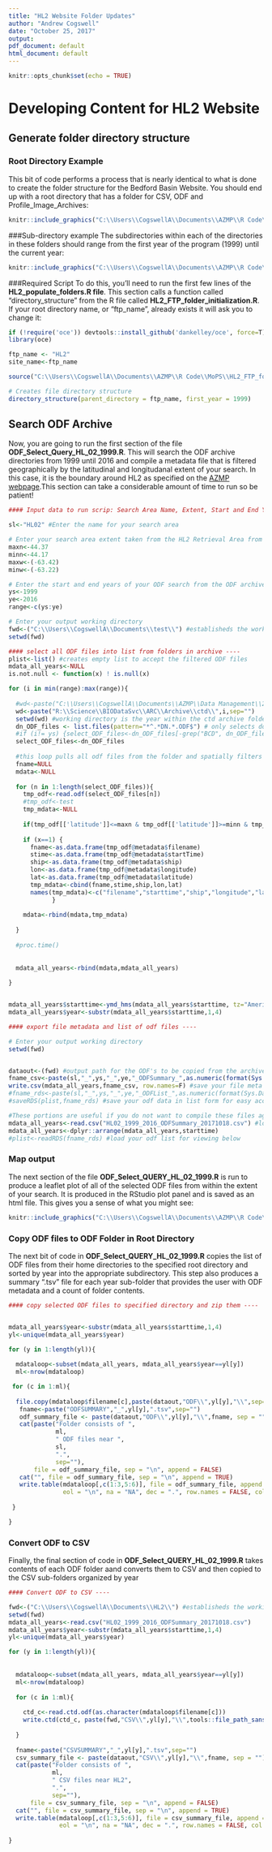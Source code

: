 ```yaml
---
title: "HL2 Website Folder Updates"
author: "Andrew Cogswell"
date: "October 25, 2017"
output:
pdf_document: default
html_document: default
---
```


```r
knitr::opts_chunk$set(echo = TRUE)
```

# Developing Content for HL2 Website

## Generate folder directory structure

### Root Directory Example
This bit of code performs a process that is nearly identical to what is done to create the folder structure for the Bedford Basin Website. You should end up with a root directory that has a folder for CSV, ODF and Profile_Image_Archives:

```r
knitr::include_graphics("C:\\Users\\CogswellA\\Documents\\AZMP\\R Code\\HL2_Markdown Graphics\\RootDirectoryStructure.JPG")
```

###Sub-directory example
The subdirectories within each of the directories in these folders should range from the first year of the program (1999) until the current year:

```r
knitr::include_graphics("C:\\Users\\CogswellA\\Documents\\AZMP\\R Code\\HL2_Markdown Graphics\\SubDirectoryStructure.JPG")
```

###Required Script
To do this, you'll need to run the first few lines of the **HL2_populate_folders.R file**.  This section calls a function called "directory_structure" from the R file called **HL2_FTP_folder_initialization.R**.  If your root directory name, or "ftp_name", already exists it will ask you to change it:

```r
if (!require('oce')) devtools::install_github('dankelley/oce', force=T)
library(oce)

ftp_name <- "HL2"
site_name<-ftp_name

source("C:\\Users\\CogswellA\\Documents\\AZMP\\R Code\\MoPS\\HL2_FTP_folder_initialization.R")

# Creates file directory structure
directory_structure(parent_directory = ftp_name, first_year = 1999)
```


## Search ODF Archive

Now, you are going to run the first section of the file **ODF_Select_Query_HL_02_1999.R**.  This will search the ODF archive directories from 1999 until 2016 and compile a metadata file that is filtered geographically by the latitudinal and longitudanal extent of your search.  In this case, it is the boundary around HL2 as specified on the [AZMP webpage](http://www.meds-sdmm.dfo-mpo.gc.ca/isdm-gdsi/azmp-pmza/hydro/index-eng.html).This section can take a considerable amount of time to run so be patient!

```r
#### Input data to run scrip: Search Area Name, Extent, Start and End Years, Data Output Directories----

sl<-"HL02" #Enter the name for your search area

# Enter your search area extent taken from the HL2 Retrieval Area from the AZMP website
maxn<-44.37
minn<-44.17
maxw<-(-63.42)
minw<-(-63.22)

# Enter the start and end years of your ODF search from the ODF archive (current year is likely excluded from the database)
ys<-1999
ye<-2016
range<-c(ys:ye)

# Enter your output working directory
fwd<-("C:\\Users\\CogswellA\\Documents\\test\\") #establisheds the working directory for the meta-data summary export
setwd(fwd)

#### select all ODF files into list from folders in archive ----
plist<-list() #creates empty list to accept the filtered ODF files
mdata_all_years<-NULL
is.not.null <- function(x) ! is.null(x)

for (i in min(range):max(range)){
  
  #wd<-paste("C:\\Users\\CogswellA\\Documents\\AZMP\\Data Management\\2017\\ODFArchive_1999_2016\\",i,sep="")
  wd<-paste("R:\\Science\\BIODataSvc\\ARC\\Archive\\ctd\\",i,sep="")
  setwd(wd) #working directory is the year within the ctd archive folder within the loop
  dn_ODF_files <- list.files(pattern="*^.*DN.*.ODF$") # only selects down casts using the DN in the file name
  #if (i!= ys) {select_ODF_files<-dn_ODF_files[-grep("BCD", dn_ODF_files, fixed=T)]} else {select_ODF_files<-dn_ODF_files} 
  select_ODF_files<-dn_ODF_files
  
  #this loop pulls all odf files from the folder and spatially filters and selects them into ylist
  fname=NULL
  mdata<-NULL
  
  for (n in 1:length(select_ODF_files)){
    tmp_odf<-read.odf(select_ODF_files[n])
    #tmp_odf<-test
    tmp_mdata<-NULL
    
    if(tmp_odf[['latitude']]<=maxn & tmp_odf[['latitude']]>=minn & tmp_odf[['longitude']]>=maxw & tmp_odf[['longitude']]<=minw & is.not.null(tmp_odf[['conductivity']])) x<-1 else x<-0
    
    if (x==1) {
      fname<-as.data.frame(tmp_odf@metadata$filename)
      stime<-as.data.frame(tmp_odf@metadata$startTime)
      ship<-as.data.frame(tmp_odf@metadata$ship)
      lon<-as.data.frame(tmp_odf@metadata$longitude)
      lat<-as.data.frame(tmp_odf@metadata$latitude)
      tmp_mdata<-cbind(fname,stime,ship,lon,lat)
      names(tmp_mdata)<-c("filename","starttime","ship","longitude","latitude")
            }
    
    mdata<-rbind(mdata,tmp_mdata)
    
  }
  
  #proc.time()
 
  
  mdata_all_years<-rbind(mdata,mdata_all_years)
   
}


mdata_all_years$starttime<-ymd_hms(mdata_all_years$starttime, tz="America/Halifax")
mdata_all_years$year<-substr(mdata_all_years$starttime,1,4)

#### export file metadata and list of odf files ----

# Enter your output working directory
setwd(fwd)


dataout<-(fwd) #output path for the ODF's to be copied from the archive.
fname_csv<-paste(sl,"_",ys,"_",ye,"_ODFSummary_",as.numeric(format(Sys.Date(), "%Y%m%d")),".csv",sep="") #file name for your csv output
write.csv(mdata_all_years,fname_csv, row.names=F) #save your file meta data in .csv format in your wd
#fname_rds<-paste(sl,"_",ys,"_",ye,"_ODFList_",as.numeric(format(Sys.Date(), "%Y%m%d")),".rds",sep="") #file name for your odf list output
#saveRDS(plist,fname_rds) #save your odf data in list form for easy access in R without compiling

#These portions are useful if you do not want to compile these files again
mdata_all_years<-read.csv("HL02_1999_2016_ODFSummary_20171018.csv") #load your metadata
mdata_all_years<-dplyr::arrange(mdata_all_years,starttime)
#plist<-readRDS(fname_rds) #load your odf list for viewing below
```

### Map output
The next section of the file **ODF_Select_QUERY_HL_02_1999.R** is run to produce a leaflet plot of all of the selected ODF files from within the extent of your search.  It is produced in the RStudio plot panel and is saved as an html file.  This gives you a sense of what you might see:


```r
knitr::include_graphics("C:\\Users\\CogswellA\\Documents\\AZMP\\R Code\\HL2_Markdown Graphics\\HL2_ODF_SearchResults.JPG")
```

### Copy ODF files to ODF Folder in Root Directory
The next bit of code in **ODF_Select_QUERY_HL_02_1999.R** copies the list of ODF files from their home directories to the specified root directory and sorted by year into the appropriate subdirectory.  This step also produces a summary ".tsv" file for each year sub-folder that provides the user with ODF metadata and a count of folder contents.

```r
#### copy selected ODF files to specified directory and zip them ----


mdata_all_years$year<-substr(mdata_all_years$starttime,1,4)
yl<-unique(mdata_all_years$year)

for (y in 1:length(yl)){
  
  mdataloop<-subset(mdata_all_years, mdata_all_years$year==yl[y])
  ml<-nrow(mdataloop)

 for (c in 1:ml){
  
  file.copy(mdataloop$filename[c],paste(dataout,"ODF\\",yl[y],"\\",sep=""),overwrite = T, recursive=F)
   fname<-paste("ODFSUMMARY","_",yl[y],".tsv",sep="")
   odf_summary_file <- paste(dataout,"ODF\\",yl[y],"\\",fname, sep = "")
   cat(paste("Folder consists of ", 
             ml,
             " ODF files near ",
             sl,
             ".",
             sep=""), 
       file = odf_summary_file, sep = "\n", append = FALSE)
   cat("", file = odf_summary_file, sep = "\n", append = TRUE)
   write.table(mdataloop[,c(1:3,5:6)], file = odf_summary_file, append = TRUE, quote = TRUE, sep=",",
               eol = "\n", na = "NA", dec = ".", row.names = FALSE, col.names = TRUE)
  
 }

}

```


### Convert ODF to CSV
Finally, the final section of code in **ODF_Select_QUERY_HL_02_1999.R**  takes contents of each ODF folder aand converts them to CSV and then copied to the CSV sub-folders organized by year

```r
#### Convert ODF to CSV ----

fwd<-("C:\\Users\\CogswellA\\Documents\\HL2\\") #establisheds the working directory for the meta-data summary export
setwd(fwd)
mdata_all_years<-read.csv("HL02_1999_2016_ODFSummary_20171018.csv")
mdata_all_years$year<-substr(mdata_all_years$starttime,1,4)
yl<-unique(mdata_all_years$year)

for (y in 1:length(yl)){
  
  
  mdataloop<-subset(mdata_all_years, mdata_all_years$year==yl[y])
  ml<-nrow(mdataloop)
  
  for (c in 1:ml){
    
    ctd_c<-read.ctd.odf(as.character(mdataloop$filename[c]))
    write.ctd(ctd_c, paste(fwd,"CSV\\",yl[y],"\\",tools::file_path_sans_ext(basename(ctd_c[['filename']])),".csv",sep=""),flags=F)
    
  }
  
  fname<-paste("CSVSUMMARY","_",yl[y],".tsv",sep="")
  csv_summary_file <- paste(dataout,"CSV\\",yl[y],"\\",fname, sep = "")
  cat(paste("Folder consists of ", 
            ml,
            " CSV files near HL2",
            ".",
            sep=""), 
      file = csv_summary_file, sep = "\n", append = FALSE)
  cat("", file = csv_summary_file, sep = "\n", append = TRUE)
  write.table(mdataloop[,c(1:3,5:6)], file = csv_summary_file, append = TRUE, quote = TRUE, sep=",",
              eol = "\n", na = "NA", dec = ".", row.names = FALSE, col.names = TRUE)
  
}

```


